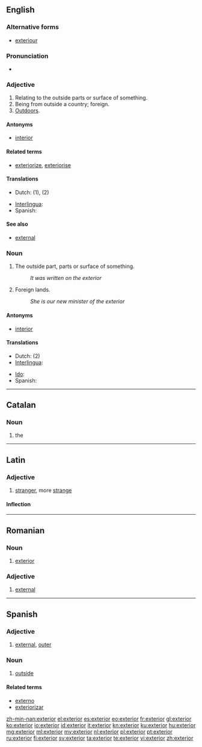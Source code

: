 ==English==

===Alternative forms===
* [[exteriour]] {{qualifier|obsolete}}

===Pronunciation===
* {{rhymes|ɪəriə(r)}}

===Adjective===
{{en-adj|-}}

# Relating to the outside parts or surface of something.
# Being from outside a country; foreign.
# [[outdoors|Outdoors]].

====Antonyms====
* [[interior]]

====Related terms====
* [[exteriorize]], [[exteriorise]]

====Translations====
{{checktrans-top}}
* Dutch: {{t|nl|uitwendig}} (1), {{t|nl|buitenlands}} (2)
{{trans-mid}}
* [[Interlingua]]: {{t|ia|exterior}}
* Spanish: {{t+|es|exterior}}
{{trans-bottom}}

====See also====
* [[external]]

===Noun===
{{en-noun}}

# The outside part, parts or surface of something.
#: ''It was written on the exterior''
# Foreign lands.
#: ''She is our new minister of the exterior''

====Antonyms====
* [[interior]]

====Translations====
{{checktrans-top}}
* Dutch: {{t|nl|buitenland|n}} (2)
* [[Interlingua]]: {{t|ia|exterior}}
{{trans-mid}}
* [[Ido]]: {{t+|io|exterajo|xs=Ido}}
* Spanish: {{t+|es|exterior}}
{{trans-bottom}}
----

==Catalan==

===Noun===
{{ca-noun|m}}

# the {{l|en|exterior}}

----

==Latin==

===Adjective===
{{infl|la|adjective form|comparative of|exter|cat=adjective comparative forms}}

# [[stranger]], more [[strange]]

====Inflection====
{{la-decl-comparative|exter}}

----

==Romanian==

===Noun===
{{ro-noun|n|exterioare}}

# [[#English|exterior]]

===Adjective===
{{ro-adj}} {{m|n}}

# [[external]]

----

==Spanish==

===Adjective===
{{es-adj|pl=exteriores}}

# [[external]], [[outer]]

===Noun===
{{es-noun|m|pl=exteriores}}

# [[outside]]

====Related terms====
* [[externo]]
* [[exteriorizar]]

[[zh-min-nan:exterior]]
[[el:exterior]]
[[es:exterior]]
[[eo:exterior]]
[[fr:exterior]]
[[gl:exterior]]
[[ko:exterior]]
[[io:exterior]]
[[id:exterior]]
[[it:exterior]]
[[kn:exterior]]
[[ku:exterior]]
[[hu:exterior]]
[[mg:exterior]]
[[ml:exterior]]
[[my:exterior]]
[[nl:exterior]]
[[pl:exterior]]
[[pt:exterior]]
[[ru:exterior]]
[[fi:exterior]]
[[sv:exterior]]
[[ta:exterior]]
[[te:exterior]]
[[vi:exterior]]
[[zh:exterior]]